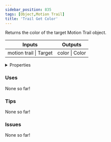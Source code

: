 ```yaml
---
sidebar_position: 835
tags: [Object,Motion Trail]
title: 'Trail Get Color'
---
```


Returns the color of the target Motion Trail object.



<IChip uuid="f8c16cc7-ceaf-471a-b196-5d46ec7ab72a"/>

<table><thead><tr><th>Inputs</th><th>Outputs</th></tr></thead><tbody><tr><td>motion trail | Target</td><td>color | Color</td></tr></tbody></table>

<details>
  <summary>Properties</summary>
  <div>
    <div>
    <table>
      <tbody>
        <tr>
          <td>Is beta required?</td>
          <td>No</td>
        </tr>
        <tr>
          <td>Is chip a trolling risk?</td>
          <td>No</td>
        </tr>
        <tr>
          <td>Is chip a role assignment risk?</td>
          <td>No</td>
        </tr>
        <tr>
          <td>Chip UUID</td>
          <td>f8c16cc7-ceaf-471a-b196-5d46ec7ab72a</td>
        </tr>
        <tr>
          <td>Room availability</td>
          <td>Available everywhere</td>
        </tr>
      </tbody>
    </table>
    </div>
  </div>
</details>

### Uses

None so far!

### Tips

None so far!

### Issues

None so far!